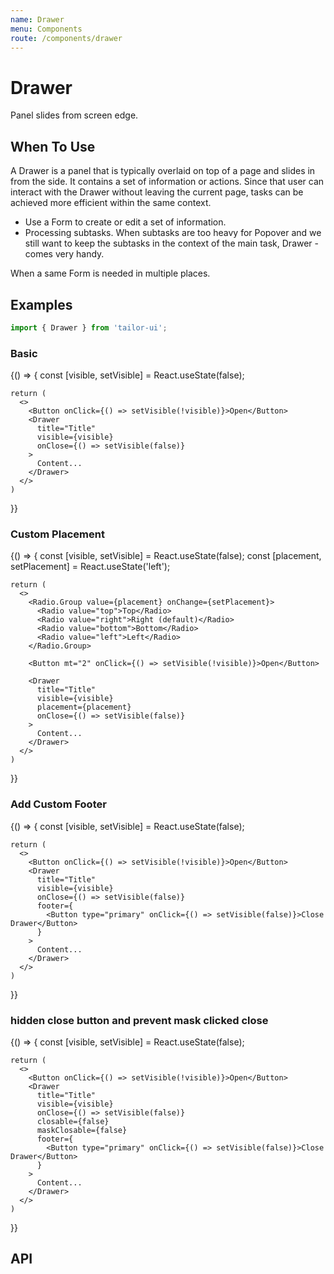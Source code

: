 ```yaml
---
name: Drawer
menu: Components
route: /components/drawer
---
```



# Drawer

Panel slides from screen edge.

## When To Use

A Drawer is a panel that is typically overlaid on top of a page and slides in from the side. It contains a set of information or actions. Since that user can interact with the Drawer without leaving the current page, tasks can be achieved more efficient within the same context.

- Use a Form to create or edit a set of information.
- Processing subtasks. When subtasks are too heavy for Popover and we still want to keep the subtasks in the context of the main task, Drawer - comes very handy.

When a same Form is needed in multiple places.

## Examples

```js
import { Drawer } from 'tailor-ui';
```

### Basic

<Playground>
  {() => {
    const [visible, setVisible] = React.useState(false);

    return (
      <>
        <Button onClick={() => setVisible(!visible)}>Open</Button>
        <Drawer
          title="Title"
          visible={visible}
          onClose={() => setVisible(false)}
        >
          Content...
        </Drawer>
      </>
    )

}}

</Playground>

### Custom Placement

<Playground>
  {() => {
    const [visible, setVisible] = React.useState(false);
    const [placement, setPlacement] = React.useState('left');

    return (
      <>
        <Radio.Group value={placement} onChange={setPlacement}>
          <Radio value="top">Top</Radio>
          <Radio value="right">Right (default)</Radio>
          <Radio value="bottom">Bottom</Radio>
          <Radio value="left">Left</Radio>
        </Radio.Group>

        <Button mt="2" onClick={() => setVisible(!visible)}>Open</Button>

        <Drawer
          title="Title"
          visible={visible}
          placement={placement}
          onClose={() => setVisible(false)}
        >
          Content...
        </Drawer>
      </>
    )

}}

</Playground>

### Add Custom Footer

<Playground>
  {() => {
    const [visible, setVisible] = React.useState(false);

    return (
      <>
        <Button onClick={() => setVisible(!visible)}>Open</Button>
        <Drawer
          title="Title"
          visible={visible}
          onClose={() => setVisible(false)}
          footer={
            <Button type="primary" onClick={() => setVisible(false)}>Close Drawer</Button>
          }
        >
          Content...
        </Drawer>
      </>
    )

}}

</Playground>

### hidden close button and prevent mask clicked close

<Playground>
  {() => {
    const [visible, setVisible] = React.useState(false);

    return (
      <>
        <Button onClick={() => setVisible(!visible)}>Open</Button>
        <Drawer
          title="Title"
          visible={visible}
          onClose={() => setVisible(false)}
          closable={false}
          maskClosable={false}
          footer={
            <Button type="primary" onClick={() => setVisible(false)}>Close Drawer</Button>
          }
        >
          Content...
        </Drawer>
      </>
    )

}}

</Playground>

## API

<PropsTable of={Drawer} />
